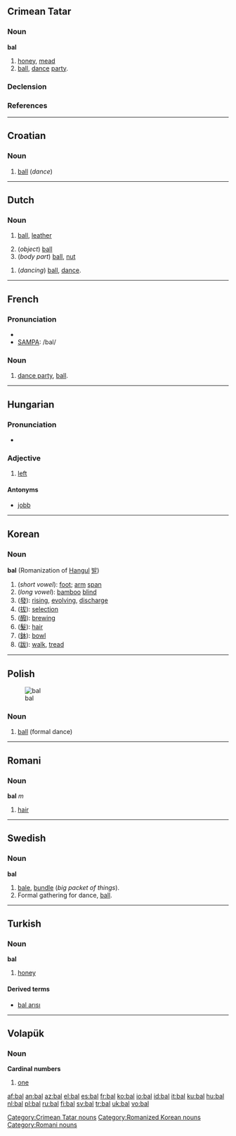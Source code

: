 {{see|bál|bål|baḻ|ball|Ball}}
==Crimean Tatar==

===Noun===
'''bal'''

# [[honey]], [[mead]]
# [[ball]], [[dance]] [[party]].

===Declension===
{{crh-latin-noun|nıñ|ğa|nı|da|dan}}

===References===
{{R:Useinov-Mireev 2002}}

[[Category:Crimean Tatar nouns]]

----

==Croatian==

===Noun===
{{hr-noun|m}}

# [[ball]] (''dance'')

----

==Dutch==

===Noun===
{{nl-noun|g=m|ballen|balletje}}

# {{sports}} [[ball]], [[leather]]
# (''object'') [[ball]]
# (''body part'') [[ball]], [[nut]]

{{nl-noun|g=n|bals|balletje}}

# (''dancing'') [[ball]], [[dance]].

----

==French==

===Pronunciation===
* {{IPA|/bal/}}
* [[w:SAMPA|SAMPA]]: /bal/

===Noun===
{{fr-noun|m}}

# [[dance party]], [[ball]].

----

==Hungarian==

===Pronunciation===
* {{IPA|/ˈbɒl/|lang=hu}}

===Adjective===
{{hu-adj|abb}}

# [[left]]

====Antonyms====
* [[jobb]]

----

==Korean==

===Noun===
'''bal''' (Romanization of [[w:Hangul|Hangul]] [[발]])

# (''short vowel''): [[foot]]; [[arm]] [[span]]
# (''long vowel''): [[bamboo]] [[blind]]
# ([[發]]): [[rising]], [[evolving]], [[discharge]]
# ([[拔]]): [[selection]]
# ([[醱]]): [[brew]]ing
# ([[髮]]): [[hair]]
# ([[鉢]]): [[bowl]]
# ([[跋]]): [[walk]], [[tread]]

[[Category:Romanized Korean nouns]]

----

==Polish==
[[Image:Runny hunny.jpg|thumb|bal]]

===Noun===
{{infl|pl|noun|g=m}}

# [[ball]] (formal dance)

{{tbot entry|Polish|ball|2008|April|pl}}

----

==Romani==

===Noun===
'''bal''' ''m''

# [[hair]]

[[Category:Romani nouns]]

----

==Swedish==

===Noun===
{{sv-noun-reg-ar|definition=1}}
{{sv-noun-reg-er|definition=2}}
'''bal''' {{c}}

# [[bale]], [[bundle]] (''big packet of things'').
# Formal gathering for dance, [[ball]].

----

==Turkish==

===Noun===
'''bal'''

# [[honey]]

====Derived terms====
* [[bal arısı]]

----

==Volapük==

===Noun===
'''Cardinal numbers'''

# [[one]]

[[af:bal]]
[[an:bal]]
[[az:bal]]
[[el:bal]]
[[es:bal]]
[[fr:bal]]
[[ko:bal]]
[[io:bal]]
[[id:bal]]
[[it:bal]]
[[ku:bal]]
[[hu:bal]]
[[nl:bal]]
[[pl:bal]]
[[ru:bal]]
[[fi:bal]]
[[sv:bal]]
[[tr:bal]]
[[uk:bal]]
[[vo:bal]]